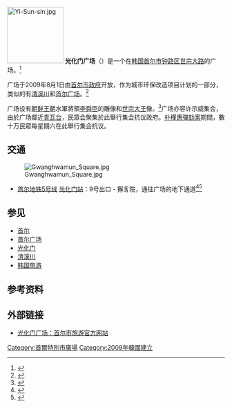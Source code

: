 {{coord|37|34|22|N|126|58|36|E|region:KR|display=title}}
{{Infobox Korean name
| img     = Gwanghwamun Square, Seoul (26259210037).jpg
| caption = 
|hangul=광화문광장
|hanja=光化門廣場
|rr=Gwanghwamun Gwangjang
|mr=Kwanghwamun Kwangchang
}}
[[File:Yi-Sun-sin.jpg|130px]]
{{Portal|大韩民国}}
'''光化门广场'''（{{lang-ko|광화문광장}}）是一个在[[韩国|韩国]][[首尔市|首尔市]][[钟路区|钟路区]][[世宗大路|世宗大路]]的广场。<ref>{{cite news|title=Popular plaza|url=http://koreajoongangdaily.joinsmsn.com/news/article/article.aspx?aid=2908257|accessdate=2013-02-27|newspaper=中央日报 (韩国)|date=2009-08-03|language=en|deadurl=yes|archiveurl=https://archive.is/20130411054524/http://koreajoongangdaily.joinsmsn.com/news/article/article.aspx?aid=2908257|archivedate=2013-04-11}}</ref>

广场于2009年8月1日由[[首尔市政府|首尔市政府]]开放，作为城市环保改造项目计划的一部分，类似的有[[清溪川|清溪川]]和[[首尔广场|首尔广场]]。<ref>{{cite news|last=Hoh|first=Kui-Seek|title=The road less travelled, by cars|url=http://koreajoongangdaily.joinsmsn.com/news/article/article.aspx?aid=2908222|accessdate=2013-02-27|newspaper=中央日报 (韩国)|date=2009-08-03|language=en|deadurl=yes|archiveurl=https://archive.is/20130411051613/http://koreajoongangdaily.joinsmsn.com/news/article/article.aspx?aid=2908222|archivedate=2013-04-11}}</ref>

广场设有[[朝鲜王朝|朝鲜王朝]]水軍將領[[李舜臣_(朝鲜)|李舜臣]]的雕像和[[朝鲜世宗|世宗大王]]像。<ref>{{cite news|title=Gwanghwamun Plaza: Let's Try to Turn New Place Into National Symbol|url=http://koreatimes.co.kr/www/news/opinon/2009/08/137_49478.html|accessdate=2013-02-27|newspaper=Korea Times|date=2009-08-02|language=en|archive-date=2014-12-28|archive-url=https://web.archive.org/web/20141228213156/http://koreatimes.co.kr/www/news/opinon/2009/08/137_49478.html|dead-url=no}}</ref>广场亦容许示威集会，由於广场鄰近[[青瓦台|青瓦台]]，民眾会聚集於此舉行集会抗议政府。[[朴槿惠彈劾案|朴槿惠彈劾案]]期間，數十万民眾每星期六在此舉行集会抗议。

==交通==
[[File:Gwanghwamun_Square.jpg|thumb]]
* [[首尔地铁5号线|首尔地铁5号线]] [[光化门站|光化门站]]：9号出口 - 獬豸院，通往广场的地下通道<ref>{{cite news|last=Murthy|first=Rishika|title=Seoul's 6 coolest subway stops|url=http://travel.cnn.com/seoul/visit/seouls-6-coolest-subway-stops-659558|accessdate=2013-02-26|newspaper=CNN Travel|date=2011-09-22|language=en|archive-date=2014-08-10|archive-url=https://web.archive.org/web/20140810143019/http://travel.cnn.com/seoul/visit/seouls-6-coolest-subway-stops-659558|dead-url=yes}}</ref><ref>{{cite news|title=Don’t abuse our new plaza|url=http://koreajoongangdaily.joinsmsn.com/news/article/article.aspx?aid=2908181|accessdate=2013-02-27|newspaper=中央日报 (韩国)|date=2009-08-01|language=en|deadurl=yes|archiveurl=https://archive.is/20130411045603/http://koreajoongangdaily.joinsmsn.com/news/article/article.aspx?aid=2908181|archivedate=2013-04-11}}</ref>

==参见==
*[[首尔|首尔]]
*[[首尔广场|首尔广场]]
*[[光化门|光化门]]
*[[清溪川|清溪川]]
*[[韩国旅游|韩国旅游]]

==参考资料==
{{Reflist}}

==外部链接==
{{Commons category|Gwanghwamun Plaza}}
*[https://web.archive.org/web/20120225092817/http://www.visitseoul.net/en/article/article.do?_method=view&art_id=3450&lang=en&m=0003001004009&p=04 光化门广场：首尔市旅游官方网站]

[[Category:首爾特別市廣場|Category:首爾特別市廣場]]
[[Category:2009年韓國建立|Category:2009年韓國建立]]